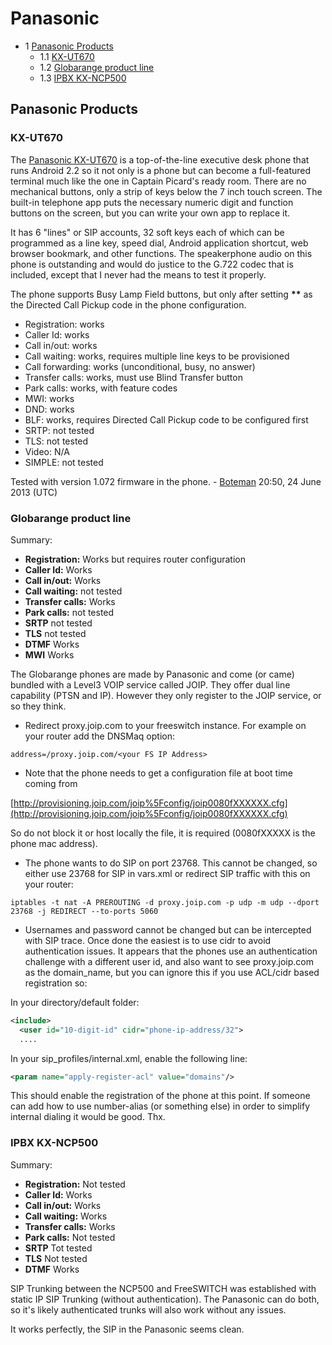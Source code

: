 
# Panasonic 

 

* 1 [Panasonic Products](#panasonic-products)  
   * 1.1 [KX-UT670](#kx-ut670)  
   * 1.2 [Globarange product line](#globarange-product-line)  
   * 1.3 [IPBX KX-NCP500](#ipbx-kx-ncp500)

## Panasonic Products

### KX-UT670

The [Panasonic KX-UT670](http://panasonic.net/pcc/products/sipphone/products/kx%5Fut670/index.html) is a top-of-the-line executive desk phone that runs Android 2.2 so it not only is a phone but can become a full-featured terminal much like the one in Captain Picard's ready room. There are no mechanical buttons, only a strip of keys below the 7 inch touch screen. The built-in telephone app puts the necessary numeric digit and function buttons on the screen, but you can write your own app to replace it.

It has 6 "lines" or SIP accounts, 32 soft keys each of which can be programmed as a line key, speed dial, Android application shortcut, web browser bookmark, and other functions. The speakerphone audio on this phone is outstanding and would do justice to the G.722 codec that is included, except that I never had the means to test it properly.

The phone supports Busy Lamp Field buttons, but only after setting **\*\*** as the Directed Call Pickup code in the phone configuration.

* Registration: works
* Caller Id: works
* Call in/out: works
* Call waiting: works, requires multiple line keys to be provisioned
* Call forwarding: works (unconditional, busy, no answer)
* Transfer calls: works, must use Blind Transfer button
* Park calls: works, with feature codes
* MWI: works
* DND: works
* BLF: works, requires Directed Call Pickup code to be configured first
* SRTP: not tested
* TLS: not tested
* Video: N/A
* SIMPLE: not tested

Tested with version 1.072 firmware in the phone. - [Boteman](https://wiki.freeswitch.org/wiki/User:Boteman "User:Boteman") 20:50, 24 June 2013 (UTC)

### Globarange product line

Summary:

* **Registration:** Works but requires router configuration
* **Caller Id:** Works
* **Call in/out:** Works
* **Call waiting:** not tested
* **Transfer calls:** Works
* **Park calls:** not tested
* **SRTP** not tested
* **TLS** not tested
* **DTMF** Works
* **MWI** Works

  
The Globarange phones are made by Panasonic and come (or came) bundled with a Level3 VOIP service called JOIP. They offer dual line capability (PTSN and IP). However they only register to the JOIP service, or so they think.

* Redirect proxy.joip.com to your freeswitch instance. For example on your router add the DNSMaq option:

`address=/proxy.joip.com/<your FS IP Address>`

* Note that the phone needs to get a configuration file at boot time coming from

[http://provisioning.joip.com/joip%5Fconfig/joip0080fXXXXXX.cfg](http://provisioning.joip.com/joip%5Fconfig/joip0080fXXXXXX.cfg)

So do not block it or host locally the file, it is required (0080fXXXXX is the phone mac address).

* The phone wants to do SIP on port 23768\. This cannot be changed, so either use 23768 for SIP in vars.xml or redirect SIP traffic with this on your router:

`iptables -t nat -A PREROUTING -d proxy.joip.com -p udp -m udp --dport 23768 -j REDIRECT --to-ports 5060`

* Usernames and password cannot be changed but can be intercepted with SIP trace. Once done the easiest is to use cidr to avoid authentication issues. It appears that the phones use an authentication challenge with a different user id, and also want to see proxy.joip.com as the domain\_name, but you can ignore this if you use ACL/cidr based registration so:

In your directory/default folder:

```xml
<include>
  <user id="10-digit-id" cidr="phone-ip-address/32">
  ....
```

In your sip\_profiles/internal.xml, enable the following line:

```xml
<param name="apply-register-acl" value="domains"/> 
```

This should enable the registration of the phone at this point. If someone can add how to use number-alias (or something else) in order to simplify internal dialing it would be good. Thx.

### IPBX KX-NCP500

Summary:

* **Registration:** Not tested
* **Caller Id:** Works
* **Call in/out:** Works
* **Call waiting:** Works
* **Transfer calls:** Works
* **Park calls:** Not tested
* **SRTP** Tot tested
* **TLS** Not tested
* **DTMF** Works

SIP Trunking between the NCP500 and FreeSWITCH was established with static IP SIP Trunking (without authentication). The Panasonic can do both, so it's likely authenticated trunks will also work without any issues.

It works perfectly, the SIP in the Panasonic seems clean.


